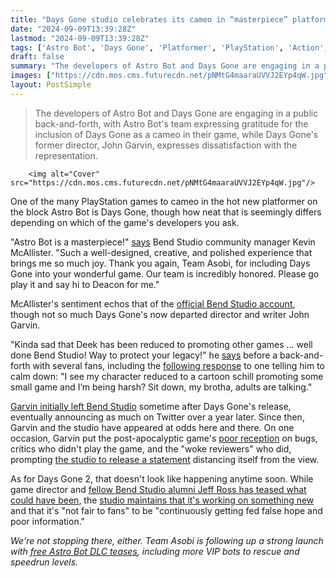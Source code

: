 ```yaml
---
title: "Days Gone studio celebrates its cameo in “masterpiece” platformer Astro Bot, but one former developer says it’s a sad “way to protect your legacy”"
date: "2024-09-09T13:39:28Z"
lastmod: "2024-09-09T13:39:28Z"
tags: ['Astro Bot', 'Days Gone', 'Platformer', 'PlayStation', 'Action', 'Open World', 'Sony', 'Bend Studio', 'Team Asobi', 'Video Game Development', 'Gaming Community']
draft: false
summary: "The developers of Astro Bot and Days Gone are engaging in a public back-and-forth, with Astro Bot's team expressing gratitude for the inclusion of Days Gone as a cameo in their game, while Days Gone's former director, John Garvin, expresses dissatisfaction with the representation."
images: ["https://cdn.mos.cms.futurecdn.net/pNMtG4maaraUVVJ2EYp4qW.jpg"]
layout: PostSimple
---
```

> The developers of Astro Bot and Days Gone are engaging in a public back-and-forth, with Astro Bot's team expressing gratitude for the inclusion of Days Gone as a cameo in their game, while Days Gone's former director, John Garvin, expresses dissatisfaction with the representation.


        <img alt="Cover" src="https://cdn.mos.cms.futurecdn.net/pNMtG4maaraUVVJ2EYp4qW.jpg"/>
        
One of the many PlayStation games to cameo in the hot new platformer on the block Astro Bot is Days Gone, though how neat that is seemingly differs depending on which of the game's developers you ask.

"Astro Bot is a masterpiece!" [says](https://x.com/vikingdad278/status/1832569600782774696) Bend Studio community manager Kevin McAllister. "Such a well-designed, creative, and polished experience that brings me so much joy. Thank you again, Team Asobi, for including Days Gone into your wonderful game. Our team is incredibly honored. Please go play it and say hi to Deacon for me."

McAllister's sentiment echos that of the [official Bend Studio account](https://x.com/BendStudio/status/1832041080327634971), though not so much Days Gone's now departed director and writer John Garvin.

"Kinda sad that Deek has been reduced to promoting other games … well done Bend Studio! Way to protect your legacy!" he [says](https://x.com/John_Garvin/status/1832243904172978646) before a back-and-forth with several fans, including the [following response](https://x.com/John_Garvin/status/1832253308570104117) to one telling him to calm down: "I see my character reduced to a cartoon schill promoting some small game and I’m being harsh? Sit down, my brotha, adults are talking."

[Garvin initially left Bend Studio](https://www.gamesradar.com/days-gone-writer-and-director-both-leave-sony-bend-studio/) sometime after Days Gone's release, eventually announcing as much on Twitter over a year later. Since then, Garvin and the studio have appeared at odds here and there. On one occasion, Garvin put the post-apocalyptic game's [poor reception](https://www.reddit.com/r/DaysGone/comments/zfbssk/director_john_garvin_made_a_really_stupid_tweet/?utm_source=share&utm_medium=web3x&utm_name=web3xcss&utm_term=1&utm_content=share_button) on bugs, critics who didn't play the game, and the "woke reviewers" who did, prompting [the studio to release a statement](https://x.com/BendStudio/status/1600944632409755648) distancing itself from the view.

As for Days Gone 2, that doesn't look like happening anytime soon. While game director and [fellow Bend Studio alumni Jeff Ross has teased what could have been](https://www.gamesradar.com/days-gone-2-would-have-had-better-tech-and-a-more-dynamic-open-world/), the [studio maintains that it's working on something new](https://www.gamesradar.com/games/adventure/days-gone-studios-dev-reiterates-new-ip-plans-says-its-not-fair-to-fans-to-be-continuously-getting-fed-false-hope-and-poor-information-about-sequels/) and that it's "not fair to fans" to be "continuously getting fed false hope and poor information."

*We're not stopping there, either. Team Asobi is following up a strong launch with *[<em>free Astro Bot DLC teases</em>](https://www.gamesradar.com/games/platformer/astro-bot-devs-follow-up-a-strong-launch-with-free-dlc-teases-including-more-vip-bots-to-rescue-and-speedrun-levels/)*, including more VIP bots to rescue and speedrun levels.*
        